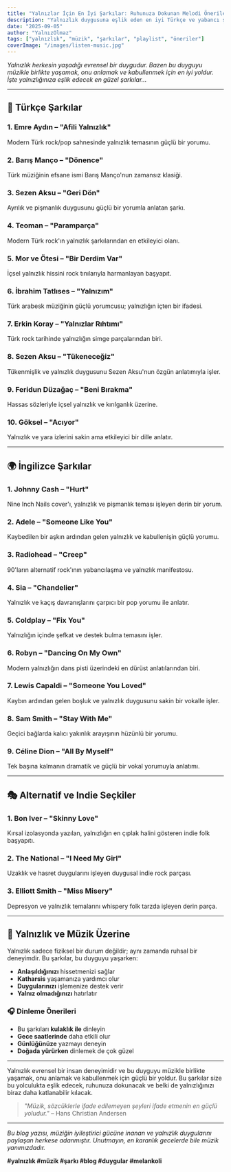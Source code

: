 ```yaml
---
title: "Yalnızlar İçin En İyi Şarkılar: Ruhunuza Dokunan Melodi Önerileri"
description: "Yalnızlık duygusuna eşlik eden en iyi Türkçe ve yabancı şarkılar. Her parça için kısa not ve YouTube dinleme."
date: "2025-09-05"
author: "YalnızOlmaz"
tags: ["yalnızlık", "müzik", "şarkılar", "playlist", "öneriler"]
coverImage: "/images/listen-music.jpg"
---
```


*Yalnızlık herkesin yaşadığı evrensel bir duygudur. Bazen bu duyguyu müzikle birlikte yaşamak, onu anlamak ve kabullenmek için en iyi yoldur. İşte yalnızlığınıza eşlik edecek en güzel şarkılar...*

---

## 🎵 Türkçe Şarkılar

### 1. Emre Aydın – "Afili Yalnızlık"
Modern Türk rock/pop sahnesinde yalnızlık temasının güçlü bir yorumu.

<YouTube url="https://youtu.be/aQjaQsSQG6Q?si=cOBSrOTkqByNih37" title="Emre Aydın - Afili Yalnızlık" />

### 2. Barış Manço – "Dönence"
Türk müziğinin efsane ismi Barış Manço'nun zamansız klasiği.

<YouTube url="https://www.youtube.com/watch?v=77ygz-MC6_8" title="Barış Manço - Dönence" />

### 3. Sezen Aksu – "Geri Dön"
Ayrılık ve pişmanlık duygusunu güçlü bir yorumla anlatan şarkı.

<YouTube url="https://youtu.be/jiRzQoFcIIA?si=SFM6umbG9gPwAOzN" title="Sezen Aksu - Geri Dön" />

### 4. Teoman – "Paramparça"
Modern Türk rock'ın yalnızlık şarkılarından en etkileyici olanı.

<YouTube url="https://www.youtube.com/watch?v=J7OGVsDUtV0" title="Teoman - Paramparça" />

### 5. Mor ve Ötesi – "Bir Derdim Var"
İçsel yalnızlık hissini rock tınılarıyla harmanlayan başyapıt.

<YouTube url="https://www.youtube.com/watch?v=7RW8n4iXZbA" title="Mor ve Ötesi - Bir Derdim Var" />

### 6. İbrahim Tatlıses – "Yalnızım"
Türk arabesk müziğinin güçlü yorumcusu; yalnızlığın içten bir ifadesi.

<YouTube url="https://www.youtube.com/watch?v=WXUAVHQGyLs" title="İbrahim Tatlıses - Yalnızım" />

### 7. Erkin Koray – "Yalnızlar Rıhtımı"
Türk rock tarihinde yalnızlığın simge parçalarından biri.

<YouTube url="https://youtu.be/13kyl5zORZQ?si=Lb9_-g4yZBSG8CUR" title="Erkin Koray - Yalnızlar Rıhtımı" />

### 8. Sezen Aksu – "Tükeneceğiz"
Tükenmişlik ve yalnızlık duygusunu Sezen Aksu'nun özgün anlatımıyla işler.

<YouTube url="https://youtu.be/Eg6gKLXA30U?si=vxKT-joEpoS2UnCk" title="Sezen Aksu - Tükeneceğiz" />

### 9. Feridun Düzağaç – "Beni Bırakma"
Hassas sözleriyle içsel yalnızlık ve kırılganlık üzerine.

<YouTube url="https://youtu.be/dVhpmz23n1s?si=41IgfWp1iPBuTuVa" title="Feridun Düzağaç - Beni Bırakma" />

### 10. Göksel – "Acıyor"
Yalnızlık ve yara izlerini sakin ama etkileyici bir dille anlatır.

<YouTube url="https://youtu.be/OXD8kmMqxC4?si=y2UGPa2ZJKrHXz-x" title="Göksel - Acıyor" />

---

## 🌍 İngilizce Şarkılar

### 1. Johnny Cash – "Hurt"
Nine Inch Nails cover'ı, yalnızlık ve pişmanlık teması işleyen derin bir yorum.

<YouTube url="https://www.youtube.com/watch?v=8AHCfZTRGiI" title="Johnny Cash - Hurt" />

### 2. Adele – "Someone Like You"
Kaybedilen bir aşkın ardından gelen yalnızlık ve kabullenişin güçlü yorumu.

<YouTube url="https://youtu.be/hLQl3WQQoQ0?si=XRjFe-9T22FPgge0" title="Adele - Someone Like You" />

### 3. Radiohead – "Creep"
90'ların alternatif rock'ının yabancılaşma ve yalnızlık manifestosu.

<YouTube url="https://www.youtube.com/watch?v=XFkzRNyygfk" title="Radiohead - Creep" />

### 4. Sia – "Chandelier"
Yalnızlık ve kaçış davranışlarını çarpıcı bir pop yorumu ile anlatır.

<YouTube url="https://youtu.be/2vjPBrBU-TM" title="Sia - Chandelier" />

### 5. Coldplay – "Fix You"
Yalnızlığın içinde şefkat ve destek bulma temasını işler.

<YouTube url="https://youtu.be/k4V3Mo61fJM" title="Coldplay - Fix You" />

### 6. Robyn – "Dancing On My Own"
Modern yalnızlığın dans pisti üzerindeki en dürüst anlatılarından biri.

<YouTube url="https://youtu.be/CcNo07Xp8aQ?si=2LP_ea12rRLw22Ds" title="Robyn - Dancing On My Own" />

### 7. Lewis Capaldi – "Someone You Loved"
Kaybın ardından gelen boşluk ve yalnızlık duygusunu sakin bir vokalle işler.

<YouTube url="https://youtu.be/bCuhuePlP8o?si=55Bhcpu5_QC4scHm" title="Lewis Capaldi - Someone You Loved" />

### 8. Sam Smith – "Stay With Me"
Geçici bağlarda kalıcı yakınlık arayışının hüzünlü bir yorumu.

<YouTube url="https://youtu.be/pB-5XG-DbAA?si=blDGxFSxrtrKval_" title="Sam Smith - Stay With Me" />

### 9. Céline Dion – "All By Myself"
Tek başına kalmanın dramatik ve güçlü bir vokal yorumuyla anlatımı.

<YouTube url="https://youtu.be/NGrLb6W5YOM?si=IItoyIP55HiT_4qY" title="Céline Dion - All By Myself" />

---

## 🎭 Alternatif ve Indie Seçkiler

### 1. Bon Iver – "Skinny Love"
Kırsal izolasyonda yazılan, yalnızlığın en çıplak halini gösteren indie folk başyapıtı.

<YouTube url="https://www.youtube.com/watch?v=ssdgFoHLwnk" title="Bon Iver - Skinny Love" />

### 2. The National – "I Need My Girl"
Uzaklık ve hasret duygularını işleyen duygusal indie rock parçası.

<YouTube url="https://www.youtube.com/watch?v=A-Tod1_tZdU" title="The National - I Need My Girl" />

### 3. Elliott Smith – "Miss Misery"
Depresyon ve yalnızlık temalarını whispery folk tarzda işleyen derin parça.

<YouTube url="https://www.youtube.com/watch?v=HsixXCnYVfA" title="Elliott Smith - Miss Misery" />

---

## 💭 Yalnızlık ve Müzik Üzerine

Yalnızlık sadece fiziksel bir durum değildir; aynı zamanda ruhsal bir deneyimdir. Bu şarkılar, bu duyguyu yaşarken:

- **Anlaşıldığınızı** hissetmenizi sağlar
- **Katharsis** yaşamanıza yardımcı olur
- **Duygularınızı** işlemenize destek verir
- **Yalnız olmadığınızı** hatırlatır

### 🎧 Dinleme Önerileri

- Bu şarkıları **kulaklık ile** dinleyin
- **Gece saatlerinde** daha etkili olur
- **Günlüğünüze** yazmayı deneyin
- **Doğada yürürken** dinlemek de çok güzel

---

Yalnızlık evrensel bir insan deneyimidir ve bu duyguyu müzikle birlikte yaşamak, onu anlamak ve kabullenmek için güçlü bir yoldur. Bu şarkılar size bu yolculukta eşlik edecek, ruhunuza dokunacak ve belki de yalnızlığınızı biraz daha katlanabilir kılacak.

> *"Müzik, sözcüklerle ifade edilemeyen şeyleri ifade etmenin en güçlü yoludur."* – Hans Christian Andersen

---

*Bu blog yazısı, müziğin iyileştirici gücüne inanan ve yalnızlık duygularını paylaşan herkese adanmıştır. Unutmayın, en karanlık gecelerde bile müzik yanımızdadır.*

**#yalnızlık #müzik #şarkı #blog #duygular #melankoli**


